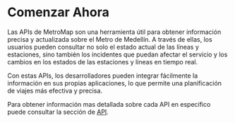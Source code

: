 # Comenzar Ahora

Las APIs de MetroMap son una herramienta útil para obtener información precisa y actualizada sobre el Metro de Medellín. A través de ellas, los usuarios pueden consultar no solo el estado actual de las líneas y estaciones, sino también los incidentes que puedan afectar el servicio y los cambios en los estados de las estaciones y líneas en tiempo real.

Con estas APIs, los desarrolladores pueden integrar fácilmente la información en sus propias aplicaciones, lo que permite una planificación de viajes más efectiva y precisa.

Para obtener información mas detallada sobre cada API en especifico puede consultar la sección de [API](docs/api/).

